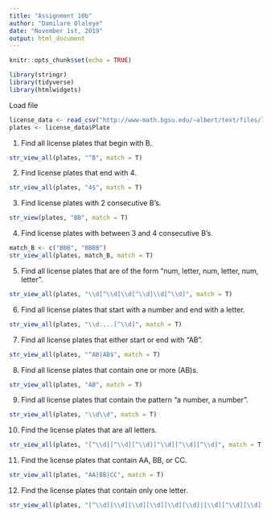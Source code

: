 ```yaml
---
title: "Assignment 10b"
author: "Damilare Olaleye"
date: "November 1st, 2019"
output: html_document
---
```


```r
knitr::opts_chunk$set(echo = TRUE)
```

```r
library(stringr)
library(tidyverse)
library(htmlwidgets)
```
Load file
```r
license_data <- read_csv("http://www-math.bgsu.edu/~albert/text/files/licenseplates.csv")
plates <- license_data$Plate
```

1.  Find all license plates that begin with B.
```r
str_view_all(plates, "^B", match = T)

```

2.  Find license plates that end with 4.
```r
str_view_all(plates, "4$", match = T)

```

3.  Find license plates with 2 consecutive B's.
```r
str_view(plates, "BB", match = T)
```

4.  Find license plates with between 3 and 4 consecutive B's.
```r
match_B <- c("BBB", "BBBB")
str_view_all(plates, match_B, match = T)
```


5.  Find all license plates that are of the form  "num, letter, num, letter, num, letter".
```r
str_view_all(plates, "\\d[^\\d]\\d[^\\d]\\d[^\\d]", match = T)
```

6.  Find all license plates that start with a number and end with a letter.
```r
str_view_all(plates, "\\d....[^\\d]", match = T)
```

7.  Find all license plates that either start or end with "AB".
```r
str_view_all(plates, "^AB|AB$", match = T)
```

8.  Find all license plates that contain one or more (AB)s.
```r
str_view_all(plates, "AB", match = T)
```

9.  Find all license plates that contain the pattern "a number, a number".
```r
str_view_all(plates, "\\d\\d", match = T)
```

10.  Find the license plates that are all letters.
```r
str_view_all(plates, "[^\\d][^\\d][^\\d][^\\d][^\\d][^\\d]", match = T)
```
11. Find the license plates that contain AA, BB, or CC.
```r
str_view_all(plates, "AA|BB|CC", match = T)
```

12. Find the license plates that contain only one letter.
```r
str_view_all(plates, "[^\\d][\\d][\\d][\\d][\\d][\\d]|[\\d][^\\d][\\d][\\d][\\d][\\d]|[\\d][\\d][^\\d][\\d][\\d][\\d]|[\\d][\\d][\\d][^\\d][\\d][\\d]|[\\d][\\d][\\d][\\d][^\\d][\\d]|[\\d][\\d][\\d][\\d][\\d][^\\d]", match = T)
```

